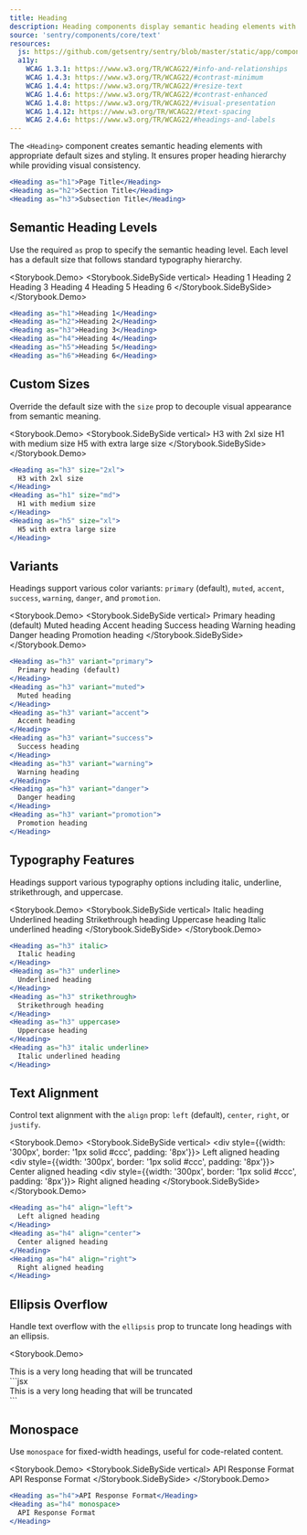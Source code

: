 ```yaml
---
title: Heading
description: Heading components display semantic heading elements with appropriate typography and styling controls.
source: 'sentry/components/core/text'
resources:
  js: https://github.com/getsentry/sentry/blob/master/static/app/components/core/text/heading.tsx
  a11y:
    WCAG 1.3.1: https://www.w3.org/TR/WCAG22/#info-and-relationships
    WCAG 1.4.3: https://www.w3.org/TR/WCAG22/#contrast-minimum
    WCAG 1.4.4: https://www.w3.org/TR/WCAG22/#resize-text
    WCAG 1.4.6: https://www.w3.org/TR/WCAG22/#contrast-enhanced
    WCAG 1.4.8: https://www.w3.org/TR/WCAG22/#visual-presentation
    WCAG 1.4.12: https://www.w3.org/TR/WCAG22/#text-spacing
    WCAG 2.4.6: https://www.w3.org/TR/WCAG22/#headings-and-labels
---
```





The `<Heading>` component creates semantic heading elements with appropriate default sizes and styling. It ensures proper heading hierarchy while providing visual consistency.

```jsx
<Heading as="h1">Page Title</Heading>
<Heading as="h2">Section Title</Heading>
<Heading as="h3">Subsection Title</Heading>
```

## Semantic Heading Levels

Use the required `as` prop to specify the semantic heading level. Each level has a default size that follows standard typography hierarchy.

<Storybook.Demo>
  <Storybook.SideBySide vertical>
    <Heading as="h1">Heading 1</Heading>
    <Heading as="h2">Heading 2</Heading>
    <Heading as="h3">Heading 3</Heading>
    <Heading as="h4">Heading 4</Heading>
    <Heading as="h5">Heading 5</Heading>
    <Heading as="h6">Heading 6</Heading>
  </Storybook.SideBySide>
</Storybook.Demo>
```jsx
<Heading as="h1">Heading 1</Heading>
<Heading as="h2">Heading 2</Heading>
<Heading as="h3">Heading 3</Heading>
<Heading as="h4">Heading 4</Heading>
<Heading as="h5">Heading 5</Heading>
<Heading as="h6">Heading 6</Heading>
```

## Custom Sizes

Override the default size with the `size` prop to decouple visual appearance from semantic meaning.

<Storybook.Demo>
  <Storybook.SideBySide vertical>
    <Heading as="h3" size="2xl">
      H3 with 2xl size
    </Heading>
    <Heading as="h1" size="md">
      H1 with medium size
    </Heading>
    <Heading as="h5" size="xl">
      H5 with extra large size
    </Heading>
  </Storybook.SideBySide>
</Storybook.Demo>
```jsx
<Heading as="h3" size="2xl">
  H3 with 2xl size
</Heading>
<Heading as="h1" size="md">
  H1 with medium size
</Heading>
<Heading as="h5" size="xl">
  H5 with extra large size
</Heading>
```

## Variants

Headings support various color variants: `primary` (default), `muted`, `accent`, `success`, `warning`, `danger`, and `promotion`.

<Storybook.Demo>
  <Storybook.SideBySide vertical>
    <Heading as="h3" variant="primary">
      Primary heading (default)
    </Heading>
    <Heading as="h3" variant="muted">
      Muted heading
    </Heading>
    <Heading as="h3" variant="accent">
      Accent heading
    </Heading>
    <Heading as="h3" variant="success">
      Success heading
    </Heading>
    <Heading as="h3" variant="warning">
      Warning heading
    </Heading>
    <Heading as="h3" variant="danger">
      Danger heading
    </Heading>
    <Heading as="h3" variant="promotion">
      Promotion heading
    </Heading>
  </Storybook.SideBySide>
</Storybook.Demo>
```jsx
<Heading as="h3" variant="primary">
  Primary heading (default)
</Heading>
<Heading as="h3" variant="muted">
  Muted heading
</Heading>
<Heading as="h3" variant="accent">
  Accent heading
</Heading>
<Heading as="h3" variant="success">
  Success heading
</Heading>
<Heading as="h3" variant="warning">
  Warning heading
</Heading>
<Heading as="h3" variant="danger">
  Danger heading
</Heading>
<Heading as="h3" variant="promotion">
  Promotion heading
</Heading>
```

## Typography Features

Headings support various typography options including italic, underline, strikethrough, and uppercase.

<Storybook.Demo>
  <Storybook.SideBySide vertical>
    <Heading as="h3" italic>
      Italic heading
    </Heading>
    <Heading as="h3" underline>
      Underlined heading
    </Heading>
    <Heading as="h3" strikethrough>
      Strikethrough heading
    </Heading>
    <Heading as="h3" uppercase>
      Uppercase heading
    </Heading>
    <Heading as="h3" italic underline>
      Italic underlined heading
    </Heading>
  </Storybook.SideBySide>
</Storybook.Demo>
```jsx
<Heading as="h3" italic>
  Italic heading
</Heading>
<Heading as="h3" underline>
  Underlined heading
</Heading>
<Heading as="h3" strikethrough>
  Strikethrough heading
</Heading>
<Heading as="h3" uppercase>
  Uppercase heading
</Heading>
<Heading as="h3" italic underline>
  Italic underlined heading
</Heading>
```

## Text Alignment

Control text alignment with the `align` prop: `left` (default), `center`, `right`, or `justify`.

<Storybook.Demo>
  <Storybook.SideBySide vertical>
    <div style={{width: '300px', border: '1px solid #ccc', padding: '8px'}}>
      <Heading as="h4" align="left">
        Left aligned heading
      </Heading>
    </div>
    <div style={{width: '300px', border: '1px solid #ccc', padding: '8px'}}>
      <Heading as="h4" align="center">
        Center aligned heading
      </Heading>
    </div>
    <div style={{width: '300px', border: '1px solid #ccc', padding: '8px'}}>
      <Heading as="h4" align="right">
        Right aligned heading
      </Heading>
    </div>
  </Storybook.SideBySide>
</Storybook.Demo>
```jsx
<Heading as="h4" align="left">
  Left aligned heading
</Heading>
<Heading as="h4" align="center">
  Center aligned heading
</Heading>
<Heading as="h4" align="right">
  Right aligned heading
</Heading>
```

## Ellipsis Overflow

Handle text overflow with the `ellipsis` prop to truncate long headings with an ellipsis.

<Storybook.Demo>
  <div style={{width: '200px', border: '1px solid #ccc', padding: '8px'}}>
    <Heading as="h4" ellipsis>
      This is a very long heading that will be truncated
    </Heading>
  </div>
</Storybook.Demo>
```jsx
<div style={{width: '200px'}}>
  <Heading as="h4" ellipsis>
    This is a very long heading that will be truncated
  </Heading>
</div>
```

## Monospace

Use `monospace` for fixed-width headings, useful for code-related content.

<Storybook.Demo>
  <Storybook.SideBySide vertical>
    <Heading as="h4">API Response Format</Heading>
    <Heading as="h4" monospace>
      API Response Format
    </Heading>
  </Storybook.SideBySide>
</Storybook.Demo>
```jsx
<Heading as="h4">API Response Format</Heading>
<Heading as="h4" monospace>
  API Response Format
</Heading>
```
